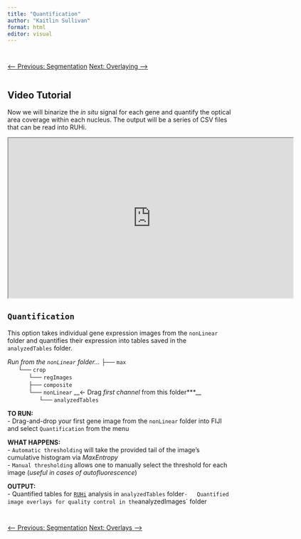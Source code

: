 ```yaml
---
title: "Quantification"
author: "Kaitlin Sullivan"
format: html
editor: visual
---
```


::: {style="display: flex; justify-content: space-between; margin-top: 2em;"}
<a href="04_segmentation.qmd" class="btn btn-outline-secondary">⟵ Previous: Segmentation</a> <a href="06_overlay.qmd" class="btn btn-primary">Next: Overlaying ⟶</a>
:::

## Video Tutorial

Now we will binarize the *in situ* signal for each gene and quantify the optical area coverage within each nucleus. The output will be a series of CSV files that can be read into RUHi.

::: {.center}
<iframe src="https://www.youtube.com/embed/2qyqvmgqTgk" width="640" height="360" allowfullscreen></iframe>
:::

## `Quantification`

This option takes individual gene expression images from the `nonLinear` folder and quantifies their expression into tables saved in the `analyzedTables` folder.

*Run from the `nonLinear` folder...* ├── `max`\
      └── `crop`\
            └── `regImages`\
            ├── `composite`\
            └── `nonLinear` \_\_\<- Drag *first channel* from this folder\*\*\*\_\_\
                  └── `analyzedTables`

**TO RUN:**\
- Drag-and-drop your first gene image from the `nonLinear` folder into FIJI and select `Quantification` from the menu

**WHAT HAPPENS:**\
- `Automatic thresholding` will take the provided tail of the image's cumulative histogram via *MaxEntropy*\
- `Manual thresholding` allows one to manually select the threshold for each image (*useful in cases of autofluorescence*)

**OUTPUT:**\
- Quantified tables for [`RUHi`](https://github.com/cembrowskilab/RUHi) analysis in `analyzedTables` folder`-   Quantified image overlays for quality control in the`analyzedImages\` folder

::: {style="display: flex; justify-content: space-between; margin-top: 2em;"}
<a href="04_segmentation.qmd" class="btn btn-outline-secondary">⟵ Previous: Segmentation</a> <a href="06_overlay.qmd" class="btn btn-primary">Next: Overlays ⟶</a>
:::
